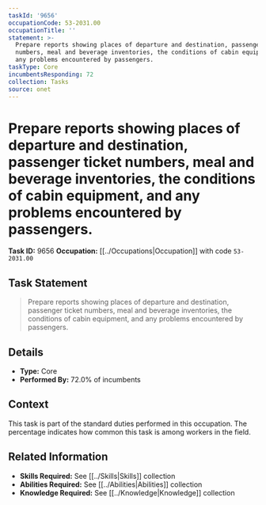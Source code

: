 ```yaml
---
taskId: '9656'
occupationCode: 53-2031.00
occupationTitle: ''
statement: >-
  Prepare reports showing places of departure and destination, passenger ticket
  numbers, meal and beverage inventories, the conditions of cabin equipment, and
  any problems encountered by passengers.
taskType: Core
incumbentsResponding: 72
collection: Tasks
source: onet
---
```

# Prepare reports showing places of departure and destination, passenger ticket numbers, meal and beverage inventories, the conditions of cabin equipment, and any problems encountered by passengers.

**Task ID:** 9656
**Occupation:** [[../Occupations|Occupation]] with code `53-2031.00`

## Task Statement

> Prepare reports showing places of departure and destination, passenger ticket numbers, meal and beverage inventories, the conditions of cabin equipment, and any problems encountered by passengers.

## Details

- **Type:** Core
- **Performed By:** 72.0% of incumbents

## Context

This task is part of the standard duties performed in this occupation. The percentage indicates how common this task is among workers in the field.

## Related Information

- **Skills Required:** See [[../Skills|Skills]] collection
- **Abilities Required:** See [[../Abilities|Abilities]] collection
- **Knowledge Required:** See [[../Knowledge|Knowledge]] collection
